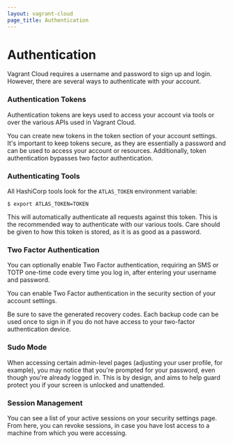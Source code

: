 ```yaml
---
layout: vagrant-cloud
page_title: Authentication
---
```


# Authentication

Vagrant Cloud requires a username and password to sign up and login.
However, there are several ways to authenticate with your account.

### Authentication Tokens

Authentication tokens are keys used to access your account via tools or over the
various APIs used in Vagrant Cloud.

You can create new tokens in the token section of your account settings. It's
important to keep tokens secure, as they are essentially a password and can be
used to access your account or resources. Additionally, token authentication
bypasses two factor authentication.

### Authenticating Tools

All HashiCorp tools look for the `ATLAS_TOKEN` environment variable:

```shell-session
$ export ATLAS_TOKEN=TOKEN
```

This will automatically authenticate all requests against this token. This is
the recommended way to authenticate with our various tools. Care should be given
to how this token is stored, as it is as good as a password.

### Two Factor Authentication

You can optionally enable Two Factor authentication, requiring an SMS or TOTP
one-time code every time you log in, after entering your username and password.

You can enable Two Factor authentication in the security section of your account
settings.

Be sure to save the generated recovery codes. Each backup code can be used once
to sign in if you do not have access to your two-factor authentication device.

### Sudo Mode

When accessing certain admin-level pages (adjusting your user profile, for
example), you may notice that you're prompted for your password, even though
you're already logged in. This is by design, and aims to help guard protect you
if your screen is unlocked and unattended.

### Session Management

You can see a list of your active sessions on your security settings page. From
here, you can revoke sessions, in case you have lost access to a machine from
which you were accessing.
